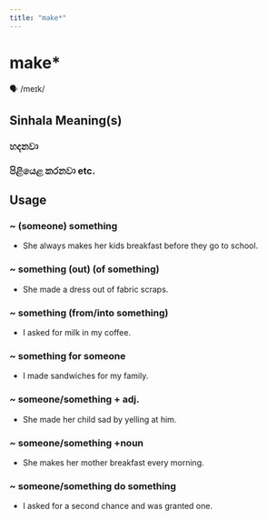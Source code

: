 ```yaml
---
title: "make*"
---
```


# make*

🗣️ /meɪk/

## Sinhala Meaning(s)

### හදනවා
### පිළියෙළ කරනවා etc.

## Usage

### ~ (someone) something

- She always makes her kids breakfast before they go to school.


### ~ something (out) (of something)

- She made a dress out of fabric scraps.


### ~ something (from/into something)

- I asked for milk in my coffee.


### ~ something for someone

- I made sandwiches for my family.


### ~ someone/something + adj.

- She made her child sad by yelling at him.


### ~ someone/something +noun

- She makes her mother breakfast every morning.


### ~ someone/something do something

- I asked for a second chance and was granted one.

